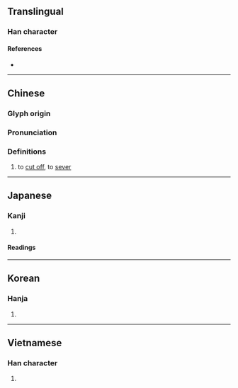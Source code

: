 {{character info/new}}
==Translingual==

===Han character===
{{Han char|rn=18|rad=刀|as=03|sn=5|four=42300|canj=DILN|ids=⿰寸刂}}

====References====
* {{Han ref|kx=0136.210|dkj=01870|dj=0308.010|hdz=10324.020|uh=520C|ud=21004|bh=C96B|bd=51563}}

----

==Chinese==
{{zh-forms}}

===Glyph origin===
{{Han etym}}

===Pronunciation===
{{zh-pron
|m=cǔn,huá,huà
|c=cyun2
|mc=y
|oc=y
|ma=
|cat=
}}

===Definitions===
{{zh-hanzi}}

# {{lb|zh|literary}} to [[cut off]], to [[sever]]

----

==Japanese==

===Kanji===
{{ja-kanji|grade=|rs=刀03}}

# {{rfdef|ja|sort=刀03}}

====Readings====
{{ja-readings|on=[[そん]] (son), [[せん]] (sen)|kun=[[きる]] (kiru), [[たつ]] (tatsu), [[さく]] (saku)}}

----

==Korean==

===Hanja===
{{ko-hanja|hangeul=촌|rv=chon|mr=ch'on}}

# {{rfdef|ko|sort=刀03}}

----

==Vietnamese==

===Han character===
{{vi-hantu|[[thổn]], [[thon]]|rs=刀03}}

# {{rfdef|vi}}